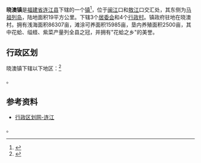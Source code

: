 {{中国乡级行政区|35/01/22/104/000
| 行政区全称 = 晓澳镇
| 景观照片文件名 = Lianjiang County - XiaoAo Town - P1510299.JPG
| 景观照片描述 = 
| 汉语拼音 = 
| 通用拼音 = 
| 注音符號 = 
| 上级行政区 = [[福建省|福建省]][[连江县_(福州市)|连江县]]
| 行政区类别 = [[镇|镇]]
| 行政区划代码 = 350122104
| 地理坐标 = {{coord|26.1346|N|119.6496|E|display=inline,title|scale:100000_region:CN}}
| 总面积 = 
| 户籍人口 = 38147人
| 户籍人口年份 = 2000年
| 常住人口 = 
| 人口密度 = 
| 常住人口年份 = 
| 领导人职务1 =
| 领导人姓名1 =
| 领导人职务2 = 
| 领导人姓名2 = 
| 行政区划 = 3个[[居委会|居委会]]，4个[[行政村|行政村]]
| 官方网站 =
| 政府驻地 =
| 邮政编码 = 
| 电话区号 = 591
| 毗邻行政区 = 
| 位置图文件名 = LianJiang-xiaoao.jpg
| 位置图描述 = 晓澳镇在连江县的位置
|35/01/22/104/000}}

'''晓澳镇'''是[[福建省|福建省]][[连江县_(福州市)|连江县]]下辖的一个[[镇|镇]]<ref>{{PRC admin/ref sgc|{{PRC admin/parent|35/01/22/104/000}}}}</ref>，位于[[闽江|闽江]]口和[[敖江|敖江]]口交汇处，其东侧为[[马祖列岛|马祖列岛]]，陆地面积19平方公里。下辖3个[[居委会|居委会]]和4个[[行政村|行政村]]。镇政府驻地在晓澳村。拥有浅海面积86307亩，滩涂可养面积15985亩，垦内养殖面积2500亩，其中花蛤、缢蛏、紫菜产量列全县之冠，并拥有"花蛤之乡"的美誉。

== 行政区划 ==
晓澳镇下辖以下地区：<ref>{{PRC admin/ref sgc|35/01/22/104/000}}</ref>

{{PRC admin/children|35/01/22/104/000}}。

==参考资料==
{{commonscat|Xiao'ao Town}}
{{reflist}}
*[http://www.xzqh.org/quhua/35fj/0122lj.htm 行政区划网-连江] {{Wayback|url=http://www.xzqh.org/quhua/35fj/0122lj.htm |date=20080610000744 }}

{{PRC admin/children|35/01/22/104/000}}。